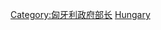 {{Commonscat|Interior ministers of Hungary}}

[[Category:匈牙利政府部长|Category:匈牙利政府部长]]
[[Category:各国内政部长|Hungary]]